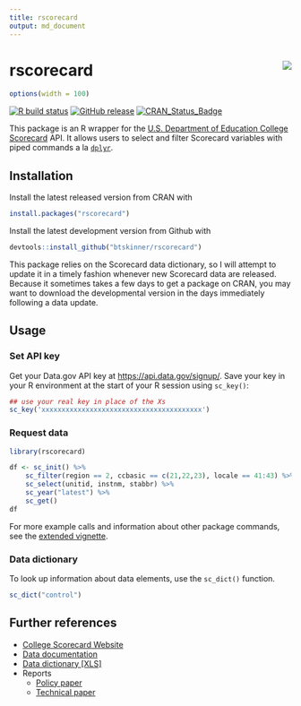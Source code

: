 ```yaml
---
title: rscorecard
output: md_document
---
```


# rscorecard <img src="man/figures/logo.png" align="right" />

```r
options(width = 100)
```

[![R build
status](https://github.com/btskinner/rscorecard/workflows/R-CMD-check/badge.svg)](https://github.com/btskinner/rscorecard/actions)
[![GitHub
release](https://img.shields.io/github/release/btskinner/rscorecard.svg)](https://github.com/btskinner/rscorecard)
[![CRAN_Status_Badge](http://www.r-pkg.org/badges/version/rscorecard)](http://cran.r-project.org/package=rscorecard)

This package is an R wrapper for the [U.S. Department of Education
College Scorecard](https://collegescorecard.ed.gov) API. It allows
users to select and filter Scorecard variables with piped commands a
la [`dplyr`](http://github.com/hadley/dplyr).

## Installation

Install the latest released version from CRAN with

```r
install.packages("rscorecard")
```

Install the latest development version from Github with

```r
devtools::install_github("btskinner/rscorecard")
```

This package relies on the Scorecard data dictionary, so I will
attempt to update it in a timely fashion whenever new Scorecard data
are released. Because it sometimes takes a few days to get a package
on CRAN, you may want to download the developmental version in the
days immediately following a data update.

## Usage

### Set API key

Get your Data.gov API key at
[https://api.data.gov/signup/](https://api.data.gov/signup/).  Save
your key in your R environment at the start of your R session using
`sc_key()`:

```r
## use your real key in place of the Xs
sc_key('xxxxxxxxxxxxxxxxxxxxxxxxxxxxxxxxxxxxxxxx')
```

### Request data

```r
library(rscorecard)

df <- sc_init() %>% 
    sc_filter(region == 2, ccbasic == c(21,22,23), locale == 41:43) %>% 
    sc_select(unitid, instnm, stabbr) %>% 
    sc_year("latest") %>% 
    sc_get()
df
```

For more example calls and information about other package commands,
see the [extended
vignette](https://www.btskinner.io/rscorecard/articles/introduction.html).

### Data dictionary

To look up information about data elements, use the `sc_dict()`
function.

```r
sc_dict("control")
```

## Further references

* [College Scorecard Website](https://collegescorecard.ed.gov)
* [Data
  documentation](https://collegescorecard.ed.gov/assets/FullDataDocumentation.pdf)
* [Data dictionary
  [XLS]](https://collegescorecard.ed.gov/assets/CollegeScorecardDataDictionary.xlsx)
* Reports
	* [Policy
      paper](https://collegescorecard.ed.gov/assets/BetterInformationForBetterCollegeChoiceAndInstitutionalPerformance.pdf)
	* [Technical
      paper](https://collegescorecard.ed.gov/assets/UsingFederalDataToMeasureAndImprovePerformance.pdf)
